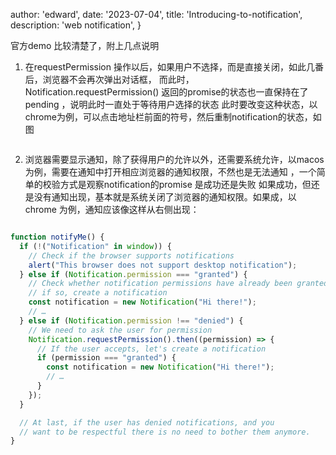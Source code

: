 
  author: 'edward',
  date: '2023-07-04',
  title: 'Introducing-to-notification',
  description:
    'web notification',
}





官方demo 比较清楚了，附上几点说明
1. 在requestPermission 操作以后，如果用户不选择，而是直接关闭，如此几番后，浏览器不会再次弹出对话框，
而此时，Notification.requestPermission() 返回的promise的状态也一直保持在了pending ，说明此时一直处于等待用户选择的状态
此时要改变这种状态，以chrome为例，可以点击地址栏前面的符号，然后重制notification的状态，如图

<Image
      src={image1}
      alt=""
      className=""
    />

2. 浏览器需要显示通知，除了获得用户的允许以外，还需要系统允许，以macos 为例，需要在通知中打开相应浏览器的通知权限，不然也是无法通知
，一个简单的校验方式是观察notification的promise 是成功还是失败
如果成功，但还是没有通知出现，基本就是系统关闭了浏览器的通知权限。如果成，以chrome 为例，通知应该像这样从右侧出现：

<Image
      src={image2}
      alt=""
      className=""
    />

```js
function notifyMe() {
  if (!("Notification" in window)) {
    // Check if the browser supports notifications
    alert("This browser does not support desktop notification");
  } else if (Notification.permission === "granted") {
    // Check whether notification permissions have already been granted;
    // if so, create a notification
    const notification = new Notification("Hi there!");
    // …
  } else if (Notification.permission !== "denied") {
    // We need to ask the user for permission
    Notification.requestPermission().then((permission) => {
      // If the user accepts, let's create a notification
      if (permission === "granted") {
        const notification = new Notification("Hi there!");
        // …
      }
    });
  }

  // At last, if the user has denied notifications, and you
  // want to be respectful there is no need to bother them anymore.
}

```
